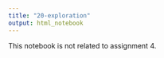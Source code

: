 ```yaml
---
title: "20-exploration"
output: html_notebook
---
```


This notebook is not related to assignment 4.
